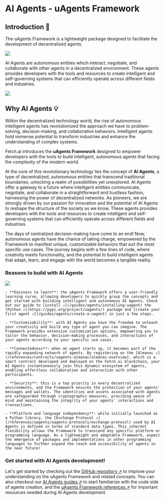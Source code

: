 # AI Agents - uAgents Framework

## Introduction 🚀

The uAgents Framework is a lightweight package designed to facilitate the development of decentralized agents.

![](../../../src/images/missing.jpeg)

AI Agents are autonomous entities which interact, negotiate, and collaborate with other agents in a decentralized environment. These agents provides developers with the tools and resources to create intelligent and self-governing systems that can efficiently operate across different fields and industries.

![](../../../src/images/missing.jpeg)

## Why AI Agents 💡

Within the decentralized technology world, the rise of autonomous intelligent agents has revolutionized the approach we have to problem-solving, decision-making, and collaborative behaviors. Intelligent agents hold immense potential to transform industries and enhance the understanding of complex systems.

Fetch.ai introduces the **uAgents Framework** designed to empower developers with the tools to build intelligent, autonomous agents that facing the complexity of the modern world.

At the core of this revolutionary technology lies the concept of **AI Agents**, a type of decentralized, autonomous entities that transcend traditional boundaries, unlocking a realm of possibilities yet unexplored. AI Agents offer a gateway to a future where intelligent entities communicate, negotiate, and collaborate in a straightforward and trustless fashion, harnessing the power of decentralized networks. As pioneers, we are strongly driven by our passion for innovation and the potential of AI Agents to reshape the structure of the society as we know. These agents provides developers with the tools and resources to create intelligent and self-governing systems that can efficiently operate across different fields and industries.

The days of centralized decision-making have come to an end! Now, autonomous agents have the chance of taking charge, empowered by the Framework to manifest unique, customizable behaviors that suit the most specific use cases. The journey begins with a few lines of code, where creativity meets functionality, and the potential to build intelligent agents that adapt, learn, and engage with the world becomes a tangible reality.

### Reasons to build with AI Agents

![](../../../src/images/why-uagents.png)

    - **Easiness to learn**: the uAgents Framework offers a user-friendly learning curve, allowing developers to quickly grasp the concepts and get started with building intelligent and autonomous AI Agents. Check out our guide to [install ↗️](/guides/agents/installing-uagent) the [Python ↗️](https://pypi.org/project/uagents/) package and [create your first agent ↗️](/guides/agents/create-a-uagent) in just a few steps.

    - **Customizability**: with AI Agents you have the freedom to unleash your creativity and build any type of agent you can imagine. The Framework provides extensive customization options, empowering you to tailor the behavior, decision-making processes, and interactions of your agents according to your specific use cases.

    - **Connectedness**: when an agent starts up, it becomes part of the rapidly expanding network of agents. By registering on the [Almanac ↗️](/references/contracts/uagents-almanac/almanac-overview), which is a smart contract developed and deployed on the Fetch.ai blockchain, your AI Agents instantaneously join this dynamic ecosystem of agents, enabling effortless collaboration and interaction with other participants.

    - **Security**: this is a top priority in every decentralized environments, and the Framework ensures the protection of your agents' messages and wallets. The identities and assets associated with agents are safeguarded through cryptographic measures, providing peace of mind and maintaining the integrity of your agents' interactions and transactions.

    - **Platform and language independency**: while initially launched as a Python library, the [Exchange Protocol ↗️](/references/uagents/uagents-protocols/exchange-protocol) used by AI Agents is defined in terms of standard data types. This inherent flexibility allows the Framework to transcend any specific platform or programming language. As a lightweight and adaptable Framework, expect the emergence of packages and implementations in other programming languages to further expand the reach and accessibility of agents in the near future!

### Get started with AI Agents development!

Let's get started by checking out the [GitHub repository ↗️](https://github.com/fetchai/uAgents) to improve your understanding on the uAgents Framework and related concepts. You can also checkout our [AI Agents guides ↗️](/guides#ai-agents) to start familiarize with the code side of agents creation, and the [uAgents Framework references ↗️](/references#uagents-framework) for important resources needed during AI Agents development.
